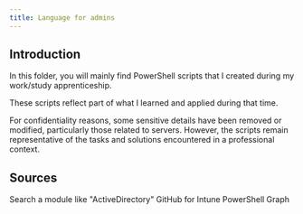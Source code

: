 ```yaml
---
title: Language for admins
---
```


## Introduction

In this folder, you will mainly find PowerShell scripts that I created during my work/study apprenticeship.  

These scripts reflect part of what I learned and applied during that time.  

For confidentiality reasons, some sensitive details have been removed or modified, particularly those related to servers. However, the scripts remain representative of the tasks and solutions encountered in a professional context.
<LearningCycle lang="en" />
<CultureCycle lang="en" />

## Sources
<Cards>
  <Card href="https://learn.microsoft.com/en-us/powershell/module/?view=windowsserver2025-ps" title="MS PowerShell">
    Search a module like "ActiveDirectory"
  </Card>

  <Card href="https://github.com/MSEndpointMgr/IntuneWin32App" title="MS IntuneWin32App">
    GitHub for Intune PowerShell Graph
  </Card>
</Cards>
